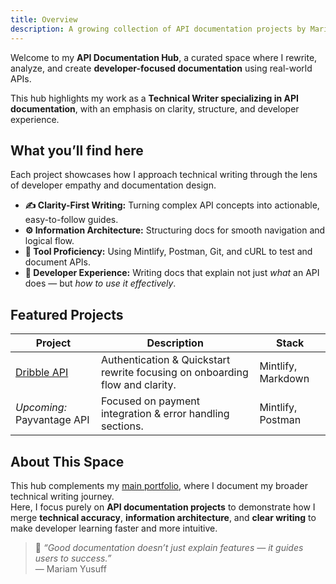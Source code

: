 ```yaml
---
title: Overview
description: A growing collection of API documentation projects by Mariam
---
```



Welcome to my **API Documentation Hub**, a curated space where I rewrite, analyze, and create **developer-focused documentation** using real-world APIs.

This hub highlights my work as a **Technical Writer specializing in API documentation**, with an emphasis on clarity, structure, and developer experience.



## What you’ll find here

Each project showcases how I approach technical writing through the lens of developer empathy and documentation design.

- **✍️ Clarity-First Writing:** Turning complex API concepts into actionable, easy-to-follow guides.  
- **⚙️ Information Architecture:** Structuring docs for smooth navigation and logical flow.  
- **🧩 Tool Proficiency:** Using Mintlify, Postman, Git, and cURL to test and document APIs.  
- **🚀 Developer Experience:** Writing docs that explain not just *what* an API does — but *how to use it effectively*.  


## Featured Projects

| Project | Description | Stack |
|----------|--------------|--------|
| [Dribble API](/dribble-api/introduction) | Authentication & Quickstart rewrite focusing on onboarding flow and clarity. | Mintlify, Markdown |
| *Upcoming:* Payvantage API | Focused on payment integration & error handling sections. | Mintlify, Postman |




## About This Space

This hub complements my [main portfolio](https://writetech-accelerator-portfolio-mar.vercel.app/), where I document my broader technical writing journey.  
Here, I focus purely on **API documentation projects** to demonstrate how I merge **technical accuracy**, **information architecture**, and **clear writing** to make developer learning faster and more intuitive.


> 💬 *“Good documentation doesn’t just explain features — it guides users to success.”*  
> — Mariam Yusuff
